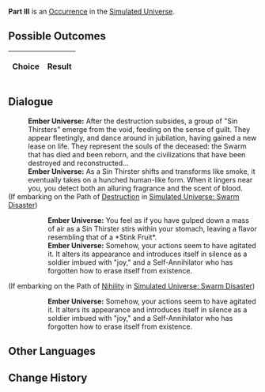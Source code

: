{{Simulated Universe Event Infobox
|title         = Part III
|image         = 2.png
|type          =
|domains_su    = 
|domains_ext   = 
|domains_swarm = 
|domains_gng   = 
|requirements  =
|prev          = 
|next          = 
|indexRewards  =
|characters    = 
}}
'''Part III''' is an [[Simulated Universe/Occurrence|Occurrence]] in the [[Simulated Universe]].

==Possible Outcomes==
{| class="article-table"
!Choice
!Result

|}

<!--
==Gameplay Notes==

-->
==Dialogue==
{{Dialogue Start}}
:'''Ember Universe:''' After the destruction subsides, a group of "Sin Thirsters" emerge from the void, feeding on the sense of guilt. They appear fleetingly, and dance around in jubilation, having gained a new lease on life. They represent the souls of the deceased: the Swarm that has died and been reborn, and the civilizations that have been destroyed and reconstructed...
:'''Ember Universe:''' As a Sin Thirster shifts and transforms like smoke, it eventually takes on a hunched human-like form. When it lingers near you, you detect both an alluring fragrance and the scent of blood.
;(If embarking on the Path of [[Simulated Universe/Paths#Destruction|Destruction]] in [[Simulated Universe: Swarm Disaster]])
:{{SU Special Dialogue|Destruction|Eat it up!|Doesn't it know that it's just a mass of gas?}}
::'''Ember Universe:''' You feel as if you have gulped down a mass of air as a Sin Thirster stirs within your stomach, leaving a flavor resembling that of a *Stink Fruit*.
::'''Ember Universe:''' Somehow, your actions seem to have agitated it. It alters its appearance and introduces itself in silence as a soldier imbued with "joy," and a Self-Annihilator who has forgotten how to erase itself from existence.
;(If embarking on the Path of [[Simulated Universe/Paths#Nihility|Nihility]] in [[Simulated Universe: Swarm Disaster]])
:{{SU Special Dialogue|Nihility|Tell it its name when it was alive.|Names are masks created by the living for their own emptiness.}}
::'''Ember Universe:''' Somehow, your actions seem to have agitated it. It alters its appearance and introduces itself in silence as a soldier imbued with "joy," and a Self-Annihilator who has forgotten how to erase itself from existence.
{{Dialogue End}}

==Other Languages==
{{Other Languages
|en   = Part III
|zhs  = 其三
|zht  = 其三
|ja   = その3
|ko   = III
|es   = Parte III
|fr   = Partie&nbsp;III
|ru   = III
|th   = ตอน 3
|vi   = Phần 3
|de   = Teil 3
|id   = Bagian III
|pt   = Parte III
}}

==Change History==
{{Change History|<!--unknown-->}}

